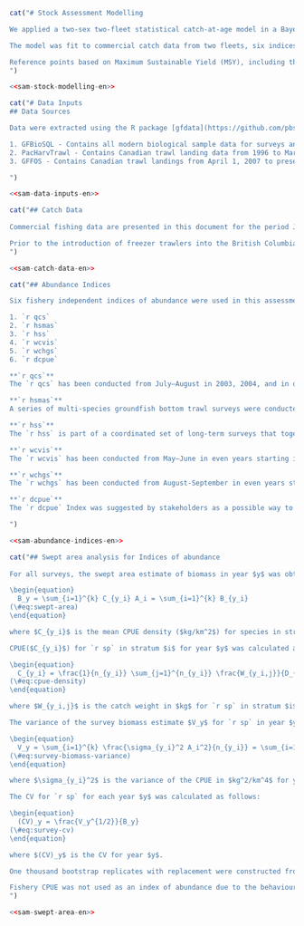 ```r
cat("# Stock Assessment Modelling

We applied a two-sex two-fleet statistical catch-at-age model in a Bayesian estimation framework to assess the coastwide stock of `r sp`. Analysis of the sex composition ofthe catch data indicated that commercial catches are comprised of approximately 70% females; see Appendix XX, Table XX.

The model was fit to commercial catch data from two fleets, six indices of abundance with associated coeffcients of variation, and to age composition data from the commercial trawl fleets and four of the six indices. Biological parameters used in the model, including growth, weight-at-age, and maturity schedules, were estimated independently for each sex (Appendix XX) and input into the assessment model as fixed parameters that were assumed to remain constant over time.

Reference points based on Maximum Sustainable Yield (MSY), including the female spawning biomass ($B_{MSY}$) and the annual harvest rate producing MSY ($U_{MSY}$), were estimated along with reference points based on estimated equilibrium unfished spawning biomass, $B_0$ (Section XX). A harvest decision table (Table \@ref(tab:decision-table)) was created by projecting the assessment model one year into the future under a range of constant catch levels. For each level of catch, decision tables show the probability that projected spawning biomass in `r base_model$dat$end.yr + 2` will be less than spawning biomass-based reference points, and the probablity that `r base_model$dat$end.yr + 2` harvest rate will be greater than harvest rate-based reference points (Section XX).
")
```

```r
<<sam-stock-modelling-en>>
```

```r
cat("# Data Inputs
## Data Sources

Data were extracted using the R package [gfdata](https://github.com/pbs-assess/gfdata) which applies standard SQL routines to several databases and reconstructs the various time series accordingly. The databases accessed for this assessment are:

1. GFBioSQL - Contains all modern biological sample data for surveys and commercial fisheries. This database includes most of the groundfish specimen data collected since the 1950s.
2. PacHarvTrawl - Contains Canadian trawl landing data from 1996 to March 31, 2007.
3. GFFOS - Contains Canadian trawl landings from April 1, 2007 to present. This database is essentially a copy of the Fisheries and Oceans Canada (DFO) Fishery Operations (FOS) database with a slightly different structure that makes it easier for our assessment needs.

")
```

```r
<<sam-data-inputs-en>>
```

```r
cat("## Catch Data
    
Commercial fishing data are presented in this document for the period January 1, `r base_model$dat$start.yr` to December 31, `r base_model$dat$end.yr`. Landings and discards are shown in Table \@ref(tab:overall-catch-table). The current assessment fits a two-sex Bayesian age-structured model to catch, survey, and age-composition data from the years `r base_model$dat$start.yr` to `r base_model$dat$end.yr`, for management areas 3CD (West Coast Vancouver Island), 5AB (Queen Charlotte Sound), 5CD (Hecate Strait), and 5E(West Coast Haida Gwaii).

Prior to the introduction of freezer trawlers into the British Columbia groundfish trawl fleet in 2005, most of the historical catch of `r sp` is understood to have been discarded at sea in large quantities due to flesh proteolysis, as discussed above. In many cases entire tows were discarded, precluding the use of ratio estimators or other statistical methods of estimating unobserved discards. All catch data prior to the introduction of 100% at-sea observer coverage in 1996 were therefore omitted from this assessment, on the recommendation of our industry advisors and technical working group, and follows what was done in the last assessment [@grandin2017]. See Section XX for further discussion and research recommendations.
")
```

```r
<<sam-catch-data-en>>
```
```r
cat("## Abundance Indices

Six fishery independent indices of abundance were used in this assessment:

1. `r qcs`
2. `r hsmas`
3. `r hss`
4. `r wcvis`
5. `r wchgs`
6. `r dcpue`

**`r qcs`**
The `r qcs` has been conducted from July–August in 2003, 2004, and in odd years starting in 2005. The survey area is divided into 2km by 2km blocks and each block is assigned one of four depth strata based on the average bottom depth in the block. The four depth strata for this survey are 50–125 m, 125–200 m, 200–330 m, and 330–500 m. Each year blocks are randomly selected within each depth strata. In addition, for the purposes of allocating blocks, the  survey is divided into northern and southern spatial strata.

**`r hsmas`**
A series of multi-species groundfish bottom trawl surveys were conducted in Hecate Strait in May-June of 1984, 1987, 1989, 1991, 1993, 1995, 1996, 1998, 2000, 2002, and 2003 (@westrheim1984; @fargo1984; @fargo1988; @wilson1991; @hand1994; @workman1996; @workman1997; @choromanski2002; @choromanski2005). The present assessment only utilizes observations from 1996 until the survey ended in 2003. The original design of this survey assigned fishing locations by 10 fathom depth intervals within a 10 nautical mile grid of Hecate Strait. The survey was post-stratifed using 10 fathom depth intervals for the entire survey area, thereby treating each depth interval as a single stratum. Despite attempts to apply post-sampling stratification, this approach had high survey variance [@sinclair2007]. In 2004 the `r hsmas` was discontinued in favour of the `r hss` (described below).

**`r hss`**
The `r hss` is part of a coordinated set of long-term surveys that together cover the continental shelf and upper slope of most of the British Columbia coast. The `r qcs` and `r wcvis` described in this section are part of the same set of surveys. All the synoptic surveys follow a random depth stratifed design. The relative allocation of blocks amongst depth strata was determined by modelling the expected catches of groundfish and determining the target number of tows per stratum that would provide the most precise catch rate data for as many species as possible. The `r hss` has been conducted from May–June in odd years starting in 2005. The survey area is divided into 2km by 2km blocks and each blockis assigned one of four depth strata based on the average bottom depthin the block. The four depth strata for this survey are 10–70 m, 70–130 m, 130–220 m, and 220–500 m. Each year blocks are randomly selected within each depth strata.

**`r wcvis`**
The `r wcvis` has been conducted from May–June in even years starting in 2004. The survey area is divided into 2km by 2km blocks and each block is assigned one of four depth strata based on the average bottom depth in the block. The four depth strata for this survey are 50–125 m, 125–200 m, 200–330 m, and 330–500 m. Each year blocks are randomly selected within each depth strata. In addition, for the purposes of allocating blocks, the survey is divided into northern and southern spatial strata.

**`r wchgs`**
The `r wchgs` has been conducted from August-September in even years starting in 2006. The survey area is divided into 2km by 2km blocks and each block is assigned one of four depth strata based on the average bottom depth in the block.

**`r dcpue`**
The `r dcpue` Index was suggested by stakeholders as a possible way to create an index of abundance that would span every year in the assessment time period. The index is constructed using amounts of discarded `r sp` as a proxy for catch-per-unit-effort. See Appendix XX for more details.

")
```

```r
<<sam-abundance-indices-en>>
```

```r
cat("## Swept area analysis for Indices of abundance
  
For all surveys, the swept area estimate of biomass in year $y$ was obtained by summing the product of the CPUE and the area surveyed across the surveyed strata $i$:

\begin{equation} 
  B_y = \sum_{i=1}^{k} C_{y_i} A_i = \sum_{i=1}^{k} B_{y_i}
(\#eq:swept-area)
\end{equation} 

where $C_{y_i}$ is the mean CPUE density ($kg/km^2$) for species in stratum $i$, $A_i$ is the area of stratum $i$, $B_{y_i}$ is the biomass of `r sp` in stratum $i$ for year $y$, and $k$ is the number of strata.

CPUE($C_{y_i}$) for `r sp` in stratum $i$ for year $y$ was calculated as a density in $kg/km^2$ by:

\begin{equation} 
  C_{y_i} = \frac{1}{n_{y_i}} \sum_{j=1}^{n_{y_i}} \frac{W_{y_i,j}}{D_{y_i,j}w_{y_i,j}} 
(\#eq:cpue-density)
\end{equation} 

where $W_{y_i,j}$ is the catch weight in $kg$ for `r sp` in stratum $i$, year $y$, and tow $j$, $D_{y_i,j}$ is the distance travelled in $km$ for tow $j$ in stratum $i$ and year $y$, $w_{y_i,j}$ is the net opening in $km$ by tow $j$, stratum $i$, and year $y$, and $n_{y_i}$ is the number of tows in stratum $i$.

The variance of the survey biomass estimate $V_y$ for `r sp` in year $y$ is calculated in $kg^2$ as follows:

\begin{equation} 
  V_y = \sum_{i=1}^{k} \frac{\sigma_{y_i}^2 A_i^2}{n_{y_i}} = \sum_{i=1}^{k} V_{y_i} 
(\#eq:survey-biomass-variance)
\end{equation} 

where $\sigma_{y_i}^2$ is the variance of the CPUE in $kg^2/km^4$ for year $y$ in stratum $i$, $V_{y_i} is the variance of `r sp` in stratum $i$ for year $y$, where $\sigma_{y_i}^2$ was obtained from bootstrapped samples (see below).

The CV for `r sp` for each year $y$ was calculated as follows:

\begin{equation} 
  (CV)_y = \frac{V_y^{1/2}}{B_y}
(\#eq:survey-cv)
\end{equation} 

where $(CV)_y$ is the CV for year $y$.

One thousand bootstrap replicates with replacement were constructed from the survey data to estimate bias-corrected 95\\% confidence regions for each survey year [@efron1982]. Mean survey biomass estimates obtained from Eq. \@ref(eq:swept-area) with CVs (Eq. \@ref(eq:survey-cv)) are presented for the fishery-independent indices in Table \@ref(tab:survey-index-data-table).

Fishery CPUE was not used as an index of abundance due to the behaviour of the fishery. `r sp` are targeted on known grounds, and the location information is shared among fishermen, so there is a bias towards a high CPUE.
")
```

```r
<<sam-swept-area-en>>
```